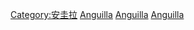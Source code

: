 [[Category:安圭拉|Category:安圭拉]]
[[Category:北美洲各国文化|Anguilla]]
[[Category:加勒比地區各國文化|Anguilla]]
[[Category:各國拉丁美洲文化|Anguilla]]